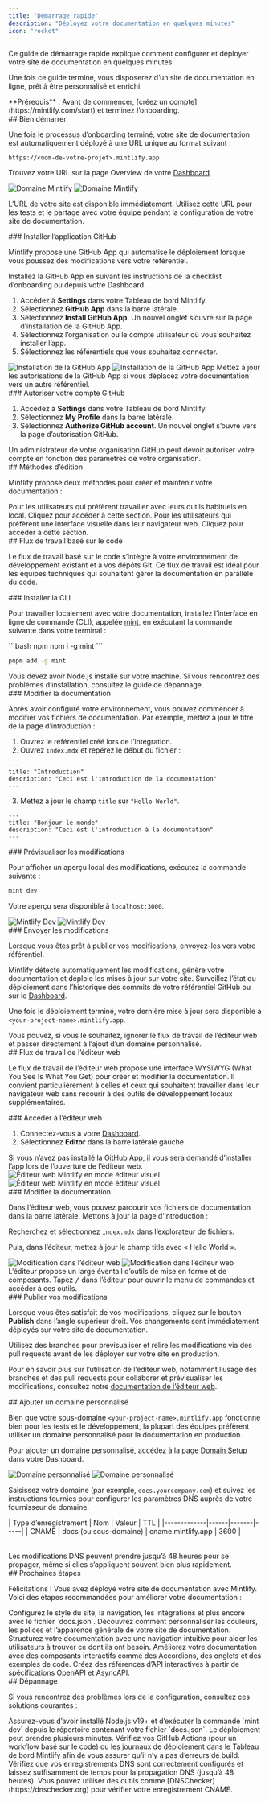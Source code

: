 ```yaml
---
title: "Démarrage rapide"
description: "Déployez votre documentation en quelques minutes"
icon: "rocket"
---
```


Ce guide de démarrage rapide explique comment configurer et déployer votre site de documentation en quelques minutes.

Une fois ce guide terminé, vous disposerez d’un site de documentation en ligne, prêt à être personnalisé et enrichi.

<Info>
  **Prérequis** : Avant de commencer, [créez un compte](https://mintlify.com/start) et terminez l’onboarding.
</Info>

<div id="getting-started">
  ## Bien démarrer
</div>

Une fois le processus d’onboarding terminé, votre site de documentation est automatiquement déployé à une URL unique au format suivant :

```
https://<nom-de-votre-projet>.mintlify.app
```

Trouvez votre URL sur la page Overview de votre [Dashboard](https://dashboard.mintlify.com/).

<Frame>
  <img src="/images/quickstart/mintlify-domain-light.png" alt="Domaine Mintlify" className="block dark:hidden" />

  <img src="/images/quickstart/mintlify-domain-dark.png" alt="Domaine Mintlify" className="hidden dark:block" />
</Frame>

L’URL de votre site est disponible immédiatement. Utilisez cette URL pour les tests et le partage avec votre équipe pendant la configuration de votre site de documentation.

<div id="install-the-github-app">
  ### Installer l’application GitHub
</div>

Mintlify propose une GitHub App qui automatise le déploiement lorsque vous poussez des modifications vers votre référentiel.

Installez la GitHub App en suivant les instructions de la checklist d’onboarding ou depuis votre Dashboard.

1. Accédez à **Settings** dans votre Tableau de bord Mintlify.
2. Sélectionnez **GitHub App** dans la barre latérale.
3. Sélectionnez **Install GitHub App**. Un nouvel onglet s’ouvre sur la page d’installation de la GitHub App.
4. Sélectionnez l’organisation ou le compte utilisateur où vous souhaitez installer l’app.
5. Sélectionnez les référentiels que vous souhaitez connecter.

<Frame>
  <img src="/images/quickstart/github-app-installation-light.png" alt="Installation de la GitHub App" className="block dark:hidden" />

  <img src="/images/quickstart/github-app-installation-dark.png" alt="Installation de la GitHub App" className="hidden dark:block" />
</Frame>

<Info>
  Mettez à jour les autorisations de la GitHub App si vous déplacez votre documentation vers un autre référentiel.
</Info>

<div id="authorize-your-github-account">
  ### Autoriser votre compte GitHub
</div>

1. Accédez à **Settings** dans votre Tableau de bord Mintlify.
2. Sélectionnez **My Profile** dans la barre latérale.
3. Sélectionnez **Authorize GitHub account**. Un nouvel onglet s’ouvre vers la page d’autorisation GitHub.

<Info>
  Un administrateur de votre organisation GitHub peut devoir autoriser votre compte en fonction des paramètres de votre organisation.
</Info>

<div id="editing-workflows">
  ## Méthodes d’édition
</div>

Mintlify propose deux méthodes pour créer et maintenir votre documentation :

<Card title="Méthode basée sur le code" icon="terminal" horizontal href="#code-based-workflow">
  Pour les utilisateurs qui préfèrent travailler avec leurs outils habituels en local. Cliquez pour accéder à cette section.
</Card>

<Card title="Méthode avec l’éditeur web" icon="mouse-pointer-2" horizontal href="#web-editor-workflow">
  Pour les utilisateurs qui préfèrent une interface visuelle dans leur navigateur web. Cliquez pour accéder à cette section.
</Card>

<div id="code-based-workflow">
  ## Flux de travail basé sur le code
</div>

Le flux de travail basé sur le code s’intègre à votre environnement de développement existant et à vos dépôts Git. Ce flux de travail est idéal pour les équipes techniques qui souhaitent gérer la documentation en parallèle du code.

<div id="install-the-cli">
  ### Installer la CLI
</div>

Pour travailler localement avec votre documentation, installez l’interface en ligne de commande (CLI), appelée [mint](https://www.npmjs.com/package/mint), en exécutant la commande suivante dans votre terminal :

<CodeGroup>
  ```bash npm
  npm i -g mint
  ```

  ```bash pnpm
  pnpm add -g mint
  ```
</CodeGroup>

<Info>
  Vous devez avoir Node.js installé sur votre machine. Si vous rencontrez des problèmes d’installation, consultez le guide de dépannage.
</Info>

<div id="edit-the-documentation">
  ### Modifier la documentation
</div>

Après avoir configuré votre environnement, vous pouvez commencer à modifier vos fichiers de documentation. Par exemple, mettez à jour le titre de la page d’introduction :

1. Ouvrez le référentiel créé lors de l’intégration.
2. Ouvrez `index.mdx` et repérez le début du fichier :

```mdx index.mdx
---
title: "Introduction"
description: "Ceci est l'introduction de la documentation"
---
```

3. Mettez à jour le champ `title` sur `"Hello World"`.

```mdx index.mdx {2}
---
title: "Bonjour le monde"
description: "Ceci est l'introduction à la documentation"
---
```

<div id="preview-the-changes">
  ### Prévisualiser les modifications
</div>

Pour afficher un aperçu local des modifications, exécutez la commande suivante :

```bash
mint dev
```

Votre aperçu sera disponible à `localhost:3000`.

<Frame>
  <img src="/images/quickstart/mintlify-dev-light.png" alt="Mintlify Dev" className="block dark:hidden" />

  <img src="/images/quickstart/mintlify-dev-dark.png" alt="Mintlify Dev" className="hidden dark:block" />
</Frame>

<div id="push-the-changes">
  ### Envoyer les modifications
</div>

Lorsque vous êtes prêt à publier vos modifications, envoyez-les vers votre référentiel.

Mintlify détecte automatiquement les modifications, génère votre documentation et déploie les mises à jour sur votre site. Surveillez l’état du déploiement dans l’historique des commits de votre référentiel GitHub ou sur le [Dashboard](https://dashboard.mintlify.com).

Une fois le déploiement terminé, votre dernière mise à jour sera disponible à `<your-project-name>.mintlify.app`.

<Card title="Passer à l’ajout d’un domaine personnalisé" icon="arrow-down" href="#adding-a-custom-domain" horizontal>
  Vous pouvez, si vous le souhaitez, ignorer le flux de travail de l’éditeur web et passer directement à l’ajout d’un domaine personnalisé.
</Card>

<div id="web-editor-workflow">
  ## Flux de travail de l’éditeur web
</div>

Le flux de travail de l’éditeur web propose une interface WYSIWYG (What You See Is What You Get) pour créer et modifier la documentation. Il convient particulièrement à celles et ceux qui souhaitent travailler dans leur navigateur web sans recourir à des outils de développement locaux supplémentaires.

<div id="access-the-web-editor">
  ### Accéder à l’éditeur web
</div>

1. Connectez-vous à votre [Dashboard](https://dashboard.mintlify.com).
2. Sélectionnez **Editor** dans la barre latérale gauche.

<Info>
  Si vous n’avez pas installé la GitHub App, il vous sera demandé d’installer l’app lors de l’ouverture de l’éditeur web.
</Info>

<Frame>
  <img alt="Éditeur web Mintlify en mode éditeur visuel" src="/images/quickstart/web-editor-light.png" className="block dark:hidden" />

  <img alt="Éditeur web Mintlify en mode éditeur visuel" src="/images/quickstart/web-editor-dark.png" className="hidden dark:block" />
</Frame>

<div id="edit-the-documentation">
  ### Modifier la documentation
</div>

Dans l’éditeur web, vous pouvez parcourir vos fichiers de documentation dans la barre latérale. Mettons à jour la page d’introduction :

Recherchez et sélectionnez `index.mdx` dans l’explorateur de fichiers.

Puis, dans l’éditeur, mettez à jour le champ title avec « Hello World ».

<Frame>
  <img alt="Modification dans l’éditeur web" src="/images/quickstart/web-editor-editing-light.png" className="block dark:hidden" />

  <img alt="Modification dans l’éditeur web" src="/images/quickstart/web-editor-editing-dark.png" className="hidden dark:block" />
</Frame>

<Tip>
  L’éditeur propose un large éventail d’outils de mise en forme et de composants. Tapez <kbd>/</kbd> dans l’éditeur pour ouvrir le menu de commandes et accéder à ces outils.
</Tip>

<div id="publish-your-changes">
  ### Publier vos modifications
</div>

Lorsque vous êtes satisfait de vos modifications, cliquez sur le bouton **Publish** dans l’angle supérieur droit. Vos changements sont immédiatement déployés sur votre site de documentation.

<Tip>
  Utilisez des branches pour prévisualiser et relire les modifications via des pull requests avant de les déployer sur votre site en production.
</Tip>

Pour en savoir plus sur l’utilisation de l’éditeur web, notamment l’usage des branches et des pull requests pour collaborer et prévisualiser les modifications, consultez notre [documentation de l’éditeur web](/fr/editor/getting-started).

<div id="adding-a-custom-domain">
  ## Ajouter un domaine personnalisé
</div>

Bien que votre sous-domaine `<your-project-name>.mintlify.app` fonctionne bien pour les tests et le développement, la plupart des équipes préfèrent utiliser un domaine personnalisé pour la documentation en production.

Pour ajouter un domaine personnalisé, accédez à la page [Domain Setup](https://dashboard.mintlify.com/settings/deployment/custom-domain) dans votre Dashboard.

<Frame>
  <img src="/images/quickstart/custom-domain-light.png" alt="Domaine personnalisé" className="block dark:hidden" />

  <img src="/images/quickstart/custom-domain-dark.png" alt="Domaine personnalisé" className="hidden dark:block" />
</Frame>

Saisissez votre domaine (par exemple, `docs.yourcompany.com`) et suivez les instructions fournies pour configurer les paramètres DNS auprès de votre fournisseur de domaine.

<Table>
  | Type d’enregistrement | Nom | Valeur | TTL |
  |-------------|------|-------|-----|
  | CNAME | docs (ou sous-domaine) | cname.mintlify.app | 3600 |
</Table>

<Info>
  Les modifications DNS peuvent prendre jusqu’à 48 heures pour se propager, même si elles s’appliquent souvent bien plus rapidement.
</Info>

<div id="next-steps">
  ## Prochaines étapes
</div>

Félicitations ! Vous avez déployé votre site de documentation avec Mintlify. Voici des étapes recommandées pour améliorer votre documentation :

<Card title="Configurer vos paramètres globaux" icon="settings" href="fr/settings" horizontal>
  Configurez le style du site, la navigation, les intégrations et plus encore avec le fichier `docs.json`.
</Card>

<Card title="Personnaliser votre thème" icon="paintbrush" href="fr/themes" horizontal>
  Découvrez comment personnaliser les couleurs, les polices et l’apparence générale de votre site de documentation.
</Card>

<Card title="Organiser la navigation" icon="map" href="fr/navigation" horizontal>
  Structurez votre documentation avec une navigation intuitive pour aider les utilisateurs à trouver ce dont ils ont besoin.
</Card>

<Card title="Ajouter des composants interactifs" icon="puzzle" href="/fr/components/accordions" horizontal>
  Améliorez votre documentation avec des composants interactifs comme des Accordions, des onglets et des exemples de code.
</Card>

<Card title="Configurer des références d’API" icon="code" href="/fr/api-playground/overview" horizontal>
  Créez des références d’API interactives à partir de spécifications OpenAPI et AsyncAPI.
</Card>

<div id="troubleshooting">
  ## Dépannage
</div>

Si vous rencontrez des problèmes lors de la configuration, consultez ces solutions courantes :

<AccordionGroup>
  <Accordion title="L’aperçu local ne fonctionne pas">
    Assurez-vous d’avoir installé Node.js v19+ et d’exécuter la commande `mint dev` depuis le répertoire contenant votre fichier `docs.json`.
  </Accordion>

  <Accordion title="Les modifications ne s’affichent pas sur le site en production">
    Le déploiement peut prendre plusieurs minutes. Vérifiez vos GitHub Actions (pour un workflow basé sur le code) ou les journaux de déploiement dans le Tableau de bord Mintlify afin de vous assurer qu’il n’y a pas d’erreurs de build.
  </Accordion>

  <Accordion title="Le domaine personnalisé ne se connecte pas">
    Vérifiez que vos enregistrements DNS sont correctement configurés et laissez suffisamment de temps pour la propagation DNS (jusqu’à 48 heures). Vous pouvez utiliser des outils comme [DNSChecker](https://dnschecker.org) pour vérifier votre enregistrement CNAME.
  </Accordion>
</AccordionGroup>